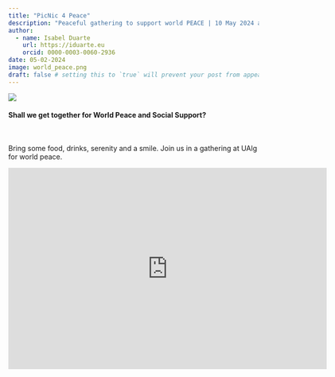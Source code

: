 ```yaml
---
title: "PicNic 4 Peace"
description: "Peaceful gathering to support world PEACE | 10 May 2024 at 17:00h | Campus de Gambelas"
author:
  - name: Isabel Duarte
    url: https://iduarte.eu
    orcid: 0000-0003-0060-2936
date: 05-02-2024
image: world_peace.png
draft: false # setting this to `true` will prevent your post from appearing on your listing page until you're ready!
---
```


![](world_peace.png)


#### Shall we get together for World Peace and Social Support?

<br>

Bring some food, drinks, serenity and a smile. Join us in a gathering at UAlg for world peace.

<iframe src="https://docs.google.com/forms/d/e/1FAIpQLSeMCmmyO7nuVuyreMi74rXckL0Vmd4uzUgg0Y7tLx2duiAPJg/viewform?embedded=true" width="640" height="405" frameborder="0" marginheight="0" marginwidth="0">Loading…</iframe>





